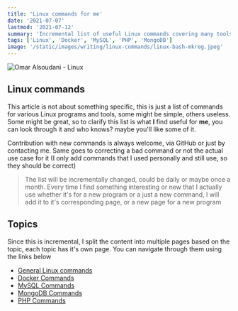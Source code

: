 ```yaml
---
title: 'Linux commands for me'
date: '2021-07-07'
lastmod: '2021-07-12'
summary: 'Incremental list of useful Linux commands covering many tools that I use when needed'
tags: ['Linux', 'Docker', 'MySQL', 'PHP', 'MongoDB']
image: '/static/images/writing/linux-commands/linux-bash-mkreg.jpeg'
---
```


![Omar Alsoudani - Linux](/static/images/writing/linux-commands/linux-bash-mkreg.jpeg)

## Linux commands

This article is not about something specific, this is just a list of commands for various Linux programs and tools, some might be simple, others useless. Some might be great, so to clarify this list is what **I** find useful for **me**, you can look through it and who knows? maybe you'll like some of it.

Contribution with new commands is always welcome, via GitHub or just by contacting me. Same goes to correcting a bad command or not the actual use case for it (I only add commands that I used personally and still use, so they should be correct)

> The list will be incrementally changed, could be daily or maybe once a month. Every time I find something interesting or new that I actually use whether it's for a new program or a just a new command, I will add it to it's corresponding page, or a new page for a new program

## Topics

Since this is incremental, I split the content into multiple pages based on the topic, each topic has it's own page. You can navigate through them using the links below

- [General Linux commands](/writing/linux-commands/linux-general)
- [Docker Commands](/writing/linux-commands/linux-docker)
- [MySQL Commands](/writing/linux-commands/linux-mysql)
- [MongoDB Commands](/writing/linux-commands/linux-mongodb)
- [PHP Commands](/writing/linux-commands/linux-php)
